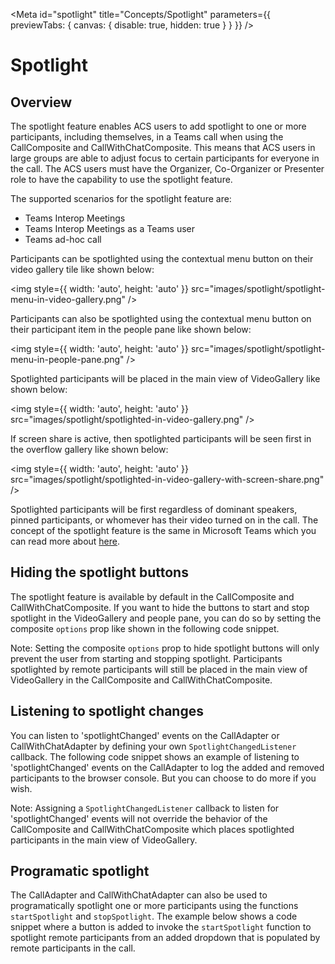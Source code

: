 

<Meta
  id="spotlight"
  title="Concepts/Spotlight"
  parameters={{ previewTabs: { canvas: { disable: true, hidden: true } } }}
/>

# Spotlight

## Overview

The spotlight feature enables ACS users to add spotlight to one or more participants, including themselves, in a Teams
call when using the CallComposite and CallWithChatComposite. This means that ACS users in large groups are able to adjust
focus to certain participants for everyone in the call. The ACS users must have the Organizer, Co-Organizer or
Presenter role to have the capability to use the spotlight feature.

The supported scenarios for the spotlight feature are:

- Teams Interop Meetings
- Teams Interop Meetings as a Teams user
- Teams ad-hoc call

Participants can be spotlighted using the contextual menu button on their video gallery tile like shown below:

<img style={{ width: 'auto', height: 'auto' }} src="images/spotlight/spotlight-menu-in-video-gallery.png" />

Participants can also be spotlighted using the contextual menu button on their participant item in the people pane like
shown below:

<img style={{ width: 'auto', height: 'auto' }} src="images/spotlight/spotlight-menu-in-people-pane.png" />

Spotlighted participants will be placed in the main view of VideoGallery like shown below:

<img style={{ width: 'auto', height: 'auto' }} src="images/spotlight/spotlighted-in-video-gallery.png" />

If screen share is active, then spotlighted participants will be seen first in the overflow gallery like shown below:

<img
  style={{ width: 'auto', height: 'auto' }}
  src="images/spotlight/spotlighted-in-video-gallery-with-screen-share.png"
/>

Spotlighted participants will be first regardless of dominant speakers, pinned participants, or whomever has their
video turned on in the call. The concept of the spotlight feature is the same in Microsoft Teams which you can read
more about
[here](https://support.microsoft.com/en-us/office/spotlight-someone-s-video-in-microsoft-teams-meetings-58be74a4-efac-4e89-a212-8d198182081e).

## Hiding the spotlight buttons

The spotlight feature is available by default in the CallComposite and CallWithChatComposite. If you want to hide the
buttons to start and stop spotlight in the VideoGallery and people pane, you can do so by setting the composite
`options` prop like shown in the following code snippet.

<Source code={HideSpotlightText} />

Note: Setting the composite `options` prop to hide spotlight buttons will only prevent the user from starting and
stopping spotlight. Participants spotlighted by remote participants will still be placed in the main view of
VideoGallery in the CallComposite and CallWithChatComposite.

## Listening to spotlight changes

You can listen to 'spotlightChanged' events on the CallAdapter or CallWithChatAdapter by defining your own
`SpotlightChangedListener` callback. The following code snippet shows an example of listening to 'spotlightChanged'
events on the CallAdapter to log the added and removed participants to the browser console. But you can choose to
do more if you wish.

<Source code={SpotlightEventText} />

Note: Assigning a `SpotlightChangedListener` callback to listen for 'spotlightChanged' events will not override the
behavior of the CallComposite and CallWithChatComposite which places spotlighted participants in the main view of
VideoGallery.

## Programatic spotlight

The CallAdapter and CallWithChatAdapter can also be used to programatically spotlight one or more participants using
the functions `startSpotlight` and `stopSpotlight`. The example below shows a code snippet where a button is added
to invoke the `startSpotlight` function to spotlight remote participants from an added dropdown that is populated
by remote participants in the call.

<Source code={CustomSpotlightCompositeText} />
